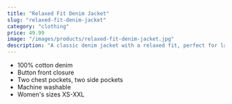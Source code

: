 ```yaml
---
title: "Relaxed Fit Denim Jacket"
slug: "relaxed-fit-denim-jacket"
category: "clothing"
price: 49.99
image: "/images/products/relaxed-fit-denim-jacket.jpg"
description: "A classic denim jacket with a relaxed fit, perfect for layering over any outfit. Durable and stylish for year-round wear."
---
```


- 100% cotton denim
- Button front closure
- Two chest pockets, two side pockets
- Machine washable
- Women's sizes XS-XXL

